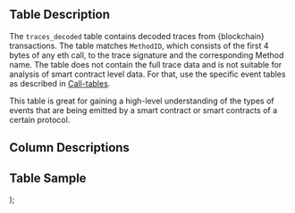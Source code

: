   <div>
    <h2>Table Description</h2>
    <p>
      The <code>traces_decoded</code> table contains decoded traces from {blockchain} transactions. The table matches <code>MethodID</code>, which consists of the first 4 bytes of any eth call, to the trace signature and the corresponding Method name. The table does not contain the full trace data and is not suitable for analysis of smart contract level data. For that, use the specific event tables as described in <a href={`/data-catalog/evm/${blockchain}/decoded/call-tables`}>Call-tables</a>.
    </p>
    <p>
      This table is great for gaining a high-level understanding of the types of events that are being emitted by a smart contract or smart contracts of a certain protocol.
    </p>
    <h2>Column Descriptions</h2>
    <ColumnDescriptions tableSchema={blockchain} tableName="traces_decoded" />
    <h2>Table Sample</h2>
    <TableSample tableSchema={blockchain} tableName="traces_decoded" />
  </div>
);
